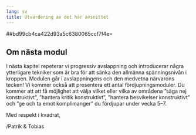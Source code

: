 ```yaml
---
lang: sv
title: Utvärdering av det här avsnittet
---
```


##bd99cb4ca422d93a5c6380065ccf7f4e=

## Om nästa modul

I nästa kapitel repeterar vi progressiv avslappning och introducerar
några ytterligare tekniker som är bra för att sänka den allmänna
spänningsnivån i kroppen. Modulen går i avslappningens och den medvetna
närvarons tecken! Vi kommer också att presentera ett antal
fördjupningsmoduler. Du kommer att att få möjlighet att välja vilket
eller vilka av områdena ”säga nej konstruktivt”, ”hantera kritik
konstruktivt”, ”hantera besvikelser konstruktivt” och ”ge och ta
emot komplimanger” du fördjupar under vecka 5--7. 

Med respekt i kvadrat,

/Patrik & Tobias
